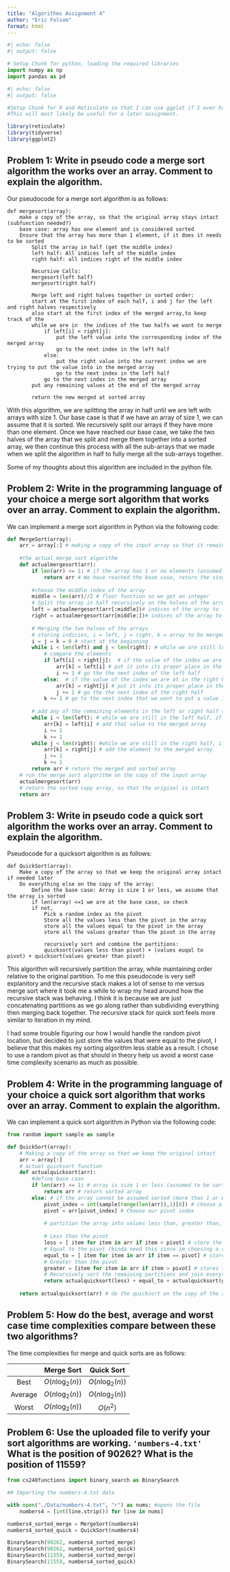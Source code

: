 ```yaml
---
title: "Algorithms Assignment 4"
author: "Eric Folsom"
format: html
---
```


```python
#| echo: false
#| output: false

# Setup Chunk for python, loading the required libraries
import numpy as np
import pandas as pd
```


```r
#| echo: false
#| output: false

#Setup Chunk for R and Reticulate so that I can use ggplot if I ever have to graph stuff.
#This will most likely be useful for a later assignment.

library(reticulate)
library(tidyverse)
library(ggplot2)
```

## Problem 1: Write in pseudo code a merge sort algorithm the works over an array. Comment to explain the algorithm.

Our pseudocode for a merge sort algorithm is as follows:

```{}
def mergesort(array):
    make a copy of the array, so that the original array stays intact (subfunction needed?)
    base case: array has one element and is considered sorted
    Ensure that the array has more than 1 element, if it does it needs to be sorted
        Split the array in half (get the middle index)
        left half: All indices left of the middle index
        right half: all indices right of the middle index

        Recursive Calls:
        mergesort(left half)
        mergesort(right half)

        Merge left and right halves together in sorted order:
        start at the first index of each half, i and j for the left and right halves respectively
        also start at the first index of the merged array,to keep track of the
        while we are in  the indices of the two halfs we want to merge
            if left[i] < right[j]:
                put the left value into the corresponding index of the merged array
                go to the next index in the left half
            else:
                put the right value into the current index we are trying to put the value into in the merged array
                go to the next index in the left half
            go to the next index in the merged array
        put any remaining values at the end of the merged array

        return the new merged at sorted array
```

With this algorithm, we are splitting the array in half until we are left with arrays with size $1$. Our base case is that if we have an array of size $1$, we can assume that it is sorted. We recursively split our arrays if they have more than one element. Once we have reached our base case, we take the two halves of the array that we split and merge them together into a sorted array, we then continue this process with all the sub-arrays that we made when we split the algorithm in half to fully merge all the sub-arrays together.

Some of my thoughts about this algorithm are included in the python file.

## Problem 2: Write in the programming language of your choice a merge sort algorithm that works over an array. Comment to explain the algorithm.

We can implement a merge sort algorithm in Python via the following code:

```python
def MergeSort(array):
    arr = array[:] # making a copy of the input array so that it remains intact
    
    #the actual merge sort algorithm
    def actualmergesort(arr):
        if len(arr) <= 1: # if the array has 1 or no elements (assumed to be sorted)
            return arr # We have reached the base case, return the single element array to be merged.
        
        #choose the middle index of the array
        middle = len(arr)//2 # floor function so we get an integer
        # Split the array in half recursively on the halves of the array to the left and right of the middle index
        left = actualmergesort(arr[:middle])# indices of the array to left of the middle
        right = actualmergesort(arr[middle:])# indices of the array to the right and including the middle
        
        # Merging the two halves of the arrays
        # storing indicies, i = left, j = right, k = array to be merged and sorted
        i = j = k = 0 # start at the beginning
        while i < len(left) and j < len(right): # while we are still looking at elements from both the right and left half,
            # compare the elements
            if left[i] < right[j]:  # if the value of the index we are at in the left half is less than the value of the index we are at in the right half,
                arr[k] = left[i] # put it into its proper place in the merged array
                i += 1 # go the the next index of the left half
            else:  # if the value of the index we are at in the right half is less than or equal to the value of the index we are at in the left half,
                arr[k] = right[j] # put it into its proper place in the merged array
                j += 1 # go the the next index of the right half
            k += 1 # go to the next index that we want to put a value into in the merged array
        
        # add any of the remaining elements in the left or right half to the merged array if there are any left
        while i < len(left): # while we are still in the left half, if any elements remain in the left half
            arr[k] = left[i] # add that value to the merged array
            i += 1 
            k += 1
        while j < len(right): #while we are still in the right half, if any elements remain in the right half
            arr[k] = right[j] # add the element to the merged array  
            j += 1
            k += 1 
        return arr # return the merged and sorted array
    # run the merge sort algorithm on the copy of the input array
    actualmergesort(arr)
    # return the sorted copy array, so that the original is intact
    return arr
```

## Problem 3: Write in pseudo code a quick sort algorithm the works over an array. Comment to explain the algorithm.

Pseudocode for a quicksort algorithm is as follows: 

```{}
def QuickSort(array):
    Make a copy of the array so that we keep the original array intact if needed later
    Do everything else on the copy of the array:
        Define the base case: Array is size 1 or less, we assume that the array is sorted
        if len(array) <=1 we are at the base case, so check
        if not, 
            Pick a random index as the pivot
            Store all the values less than the pivot in the array
            store all the values equal to the pivot in the array
            store all the values greater than the pivot in the array

            recursively sort and combine the partitions:
            quicksort(values less than pivot) + (values euqal to pivot) + quicksort(values greater than pivot)
```

This algorithm will recursively partition the array, while maintaining order relative to the original partition. To me this pseudocode is very self explanitory and the recursive stack makes a lot of sense to me versus merge sort where it took me a while to wrap my head around how the recursive stack was behaving. I think it is because we are just concatenating partitions as we go along rather than subdividing everything then merging back together. The recursive stack for quick sort feels more similar to iteration in my mind.

I had some trouble figuring our how I would handle the random pivot location, but decided to just store the values that were equal to the pivot, I believe that this makes my sorting algorithm less stable as a result. I chose to use a random pivot as that should in theory help us avoid a worst case time complexity scenario as much as possible.

## Problem 4: Write in the programming language of your choice a quick sort algorithm that works over an array. Comment to explain the algorithm.

We can implement a quick sort algorithm in Python via the following code:

```python
from random import sample as sample

def QuickSort(array):
    # Making a copy of the array so that we keep the original intact
    arr = array[:]
    # actual quicksort function
    def actualquicksort(arr):
        #define base case
        if len(arr) <= 1: # array is size 1 or less (assumed to be sorted)
            return arr # return sorted array
        else: # if the array cannot be assumed sorted (more than 1 or 0 elements)
            pivot_index = int(sample(range(len(arr)),1)[0]) # choose a random index in the array as the pivot index
            pivot = arr[pivot_index] # Choose our pivot index
            
            # partition the array into values less than, greater than, and equal our pivot and store them
            
            # Less than the pivot
            less = [ item for item in arr if item < pivot] # store the item if it is less than the pivot
            # Equal to the pivot (kinda need this since im choosing a random index for my pivot)
            equal_to = [ item for item in arr if item == pivot] # stores the item if it equals the pivot
            # Greater than the pivot
            greater = [item for item in arr if item > pivot] # stores the item if it is greater than the pivot
            # Recursively sort the remaining partitions and join everything together.
            return actualquicksort(less) + equal_to + actualquicksort(greater)
    
    return actualquicksort(arr) # do the quicksort on the copy of the array that we inputed,
```

## Problem 5: How do the best, average and worst case time complexities compare between these two algorithms?

The time complexities for merge and quick sorts are as follows:

||Merge Sort|Quick Sort|
|:-:|:------:|:----:|
|Best|$O(n\log_{2}(n))$|$O(n\log_{2}(n))$|
|Average|$O(n\log_{2}(n))$|$O(n\log_{2}(n))$|
|Worst|$O(n\log_{2}(n))$|$O(n^2)$|

## Problem 6: Use the uploaded file to verify your sort algorithms are working. `'numbers-4.txt'` What is the position of 90262? What is the position of 11559? 

```python
from cs240functions import binary_search as BinarySearch

## Importing the numbers-4.txt data

with open("./Data/numbers-4.txt", "r") as nums: #opens the file
    numbers4 = [int(line.strip()) for line in nums]

numbers4_sorted_merge = MergeSort(numbers4)
numbers4_sorted_quick = QuickSort(numbers4)

BinarySearch(90262, numbers4_sorted_merge)
BinarySearch(90262, numbers4_sorted_quick)
BinarySearch(11559, numbers4_sorted_merge)
BinarySearch(11559, numbers4_sorted_quick)
```